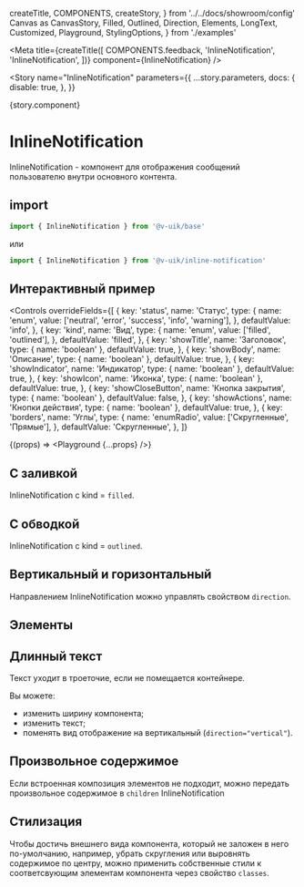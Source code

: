   createTitle,
  COMPONENTS,
  createStory,
} from '../../docs/showroom/config'
  Canvas as CanvasStory,
  Filled,
  Outlined,
  Direction,
  Elements,
  LongText,
  Customized,
  Playground,
  StylingOptions,
} from './examples'


<Meta
  title={createTitle([
    COMPONENTS.feedback,
    'InlineNotification',
    'InlineNotification',
  ])}
  component={InlineNotification}
/>

<Story
  name="InlineNotification"
  parameters={{
    ...story.parameters,
    docs: {
      disable: true,
    },
  }}
>
  {story.component}
</Story>

# InlineNotification

InlineNotification - компонент для отображения сообщений пользователю внутри основного контента.

## import

```ts
import { InlineNotification } from '@v-uik/base'
```

или

```ts
import { InlineNotification } from '@v-uik/inline-notification'
```

## Интерактивный пример

<Controls
  overrideFields={[
    {
      key: 'status',
      name: 'Статус',
      type: {
        name: 'enum',
        value: ['neutral', 'error', 'success', 'info', 'warning'],
      },
      defaultValue: 'info',
    },
    {
      key: 'kind',
      name: 'Вид',
      type: {
        name: 'enum',
        value: ['filled', 'outlined'],
      },
      defaultValue: 'filled',
    },
    {
      key: 'showTitle',
      name: 'Заголовок',
      type: { name: 'boolean' },
      defaultValue: true,
    },
    {
      key: 'showBody',
      name: 'Описание',
      type: { name: 'boolean' },
      defaultValue: true,
    },
    {
      key: 'showIndicator',
      name: 'Индикатор',
      type: { name: 'boolean' },
      defaultValue: true,
    },
    {
      key: 'showIcon',
      name: 'Иконка',
      type: { name: 'boolean' },
      defaultValue: true,
    },
    {
      key: 'showCloseButton',
      name: 'Кнопка закрытия',
      type: { name: 'boolean' },
      defaultValue: false,
    },
    {
      key: 'showActions',
      name: 'Кнопки действия',
      type: { name: 'boolean' },
      defaultValue: true,
    },
    {
      key: 'borders',
      name: 'Углы',
      type: {
        name: 'enumRadio',
        value: ['Скругленные', 'Прямые'],
      },
      defaultValue: 'Скругленные',
    },
  ]}
>
  {(props) => <Playground {...props} />}
</Controls>

<Source language="tsx" code={RawPlayground} />

## C заливкой

InlineNotification c kind = `filled`.

<Canvas withSource="none">
  <Filled />
</Canvas>

<Source language="tsx" code={RawFilled} />

## C обводкой

InlineNotification c kind = `outlined`.

<Canvas withSource="none">
  <Outlined />
</Canvas>

<Source language="tsx" code={RawOutlined} />

## Вертикальный и горизонтальный

Направлением InlineNotification можно управлять свойством `direction`.

<Canvas withSource="none">
  <Direction />
</Canvas>

<Source language="tsx" code={RawDirection} />

## Элементы

<Canvas withSource="none">
  <Elements />
</Canvas>

<Source language="tsx" code={RawElements} />

## Длинный текст

Текст уходит в троеточие, если не помещается контейнере.

Вы можете:

- изменить ширину компонента;
- изменить текст;
- поменять вид отображение на вертикальный (`direction="vertical"`).

<Canvas withSource="none">
  <LongText />
</Canvas>

<Source language="tsx" code={RawLongText} />

## Произвольное содержимое

Если встроенная композиция элементов не подходит, можно передать произвольное содержимое в `children` InlineNotification

<Canvas withSource="none">
  <Customized />
</Canvas>

<Source language="tsx" code={RawCustomized} />

## Стилизация

Чтобы достичь внешнего вида компонента, который не заложен в него по-умолчанию, например,
убрать скругления или выровнять содержимое по центру, можно применить собственные стили
к соответсвующим элементам компонента через свойство `classes`.

<Canvas withSource="none">
  <StylingOptions />
</Canvas>

<Source language="tsx" code={RawStylingOptions} />
